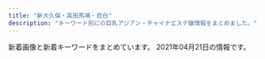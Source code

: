 ```yaml
---
title: "新大久保・高田馬場・目白"
description: "キーワード別にの巨乳アジアン・チャイナエステ嬢情報をまとめました。"
---
```


新着画像と新着キーワードをまとめています。
2021年04月21日の情報です。

<DmmAffiliateIns />
<KeywordTable
  shops={
    [
    {
        "station": "\u65b0\u5927\u4e45\u4fdd\u99c5",
        "img_links": [
            "http://www.e-candy.work/img/rina1.jpg",
            "http://www.e-candy.work/img/aya1.jpg",
            "http://www.e-candy.work/images/6.jpg",
            "http://www.e-candy.work/images/int2.png",
            "http://www.e-candy.work/images/sys2.jpg",
            "http://www.e-candy.work/images/head.jpg",
            "http://www.e-candy.work/images/newface.png",
            "http://www.e-candy.work/images/7.jpg",
            "http://www.e-candy.work/images/sys1.jpg",
            "http://www.e-candy.work/img/yui1.jpg",
            "http://www.e-candy.work/images/5.jpg",
            "http://www.e-candy.work/images/news.jpg",
            "http://www.e-candy.work/images/tel.jpg",
            "http://www.e-candy.work/images/interior_t.png",
            "http://www.e-candy.work/images/8.jpg",
            "http://www.e-candy.work/img/miki1.jpg",
            "http://www.e-candy.work/images/s1.png",
            "http://www.e-candy.work/img/nana1.jpg",
            "http://www.e-candy.work/images/sys3.png",
            "http://www.e-candy.work/img/haruka1.jpg",
            "http://www.e-candy.work/images/mobile.jpg",
            "http://www.e-candy.work/images/info.png",
            "http://www.e-candy.work/images/3.jpg",
            "http://www.e-candy.work/images/int1.png",
            "http://www.e-candy.work/images/1.jpg",
            "http://www.e-candy.work/img/ai1.jpg",
            "http://www.e-candy.work/images/4.jpg",
            "http://www.e-candy.work/images/staff_t.png"
        ],
        "name": "Lui\uff5e\u30eb\u30a4\uff5e",
        "keywords": {},
        "url": "http://www.e-candy.work/"
    },
    {
        "img_links": [
            "http://aes-salon.com/scdl/staff/10511.jpg",
            "http://aes-salon.com/scdl/staff/10671mb.jpg",
            "http://aes-salon.com/scdl/staff/10691mb.jpg",
            "http://aes-salon.com/scdl/staff/10461mb.jpg",
            "http://aes-salon.com/scdl/staff/10561.jpg",
            "http://aes-salon.com/scdl/staff/10511mb.jpg",
            "http://aes-salon.com/img/ttl_att.png",
            "http://aes-salon.com/scdl/staff/10092.jpg",
            "http://aes-salon.com/scdl/staff/10121.jpg",
            "http://aes-salon.com/scdl/staff/10681mb.jpg",
            "http://aes-salon.com/img/access/road4.jpg",
            "http://aes-salon.com/scdl/staff/10351.jpg",
            "http://aes-salon.com/i/files/homeimg.jpg",
            "http://aes-salon.com/scdl/staff/10081mb.jpg",
            "http://aes-salon.com/img/ttl_nouka.jpg",
            "http://aes-salon.com/scdl/staff/10351mb.jpg",
            "http://aes-salon.com/scdl/staff/10621.jpg",
            "http://aes-salon.com/scdl/staff/10671.jpg",
            "http://aes-salon.com/scdl/staff/10411mb.jpg",
            "http://aes-salon.com/scdl/staff/10472.jpg",
            "http://aes-salon.com/img/access/roaddm.png",
            "http://aes-salon.com/pic/top1.jpg",
            "http://aes-salon.com/scdl/staff/10291.jpg",
            "http://aes-salon.com/scdl/staff/10501mb.jpg",
            "http://aes-salon.com/scdl/staff/10471mb.jpg",
            "http://aes-salon.com/img/ttl_bekan.jpg",
            "http://aes-salon.com/scdl/staff/10591.jpg",
            "http://aes-salon.com/scdl/staff/10501.jpg",
            "http://aes-salon.com/scdl/staff/10091mb.jpg",
            "http://aes-salon.com/pic/head.jpg",
            "http://aes-salon.com/scdl/staff/10471.jpg",
            "http://aes-salon.com/scdl/staff/10561mb.jpg",
            "http://aes-salon.com/scdl/staff/10661.jpg",
            "http://aes-salon.com/scdl/staff/10091.jpg",
            "http://aes-salon.com/scdl/staff/10411.jpg",
            "http://aes-salon.com/scdl/staff/10621mb.jpg",
            "http://aes-salon.com/scdl/staff/10602.jpg",
            "http://aes-salon.com/scdl/staff/10692.jpg",
            "http://aes-salon.com/scdl/staff/10691.jpg",
            "http://aes-salon.com/scdl/staff/10592.jpg",
            "http://aes-salon.com/scdl/staff/10641.jpg",
            "http://aes-salon.com/scdl/staff/10601.jpg",
            "http://aes-salon.com/scdl/staff/10661mb.jpg",
            "http://aes-salon.com/scdl/staff/10562.jpg",
            "http://aes-salon.com/scdl/staff/10341mb.jpg",
            "http://aes-salon.com/scdl/staff/10693.jpg",
            "http://aes-salon.com/scdl/staff/10681.jpg",
            "http://aes-salon.com/img/access/road1.jpg",
            "http://aes-salon.com/scdl/staff/10631.jpg",
            "http://aes-salon.com/scdl/staff/10641mb.jpg",
            "http://aes-salon.com/scdl/staff/10601mb.jpg",
            "http://aes-salon.com/scdl/staff/10571.jpg",
            "http://aes-salon.com/scdl/staff/10651.jpg",
            "http://aes-salon.com/img/ttl_sister.png",
            "http://aes-salon.com/scdl/staff/10502.jpg",
            "http://aes-salon.com/scdl/staff/10081.jpg",
            "http://aes-salon.com/img/access/road3.jpg",
            "http://aes-salon.com/img/ttl_mobile.jpg",
            "http://aes-salon.com/scdl/staff/10441mb.jpg",
            "http://aes-salon.com/scdl/staff/10082.jpg",
            "http://aes-salon.com/scdl/staff/10461.jpg",
            "http://aes-salon.com/pic/top2.jpg",
            "http://aes-salon.com/scdl/staff/10341.jpg",
            "http://aes-salon.com/scdl/staff/10571mb.jpg",
            "http://aes-salon.com/scdl/staff/10441.jpg",
            "http://aes-salon.com/scdl/staff/10563.jpg",
            "http://aes-salon.com/scdl/staff/10631mb.jpg",
            "http://aes-salon.com/scdl/staff/10591mb.jpg",
            "http://aes-salon.com/scdl/staff/10292.jpg",
            "http://aes-salon.com/img/ttl_staff.png",
            "http://aes-salon.com/scdl/staff/10412.jpg",
            "http://aes-salon.com/scdl/staff/10651mb.jpg",
            "http://aes-salon.com/scdl/staff/10083.jpg",
            "http://aes-salon.com/img/access/road2.jpg",
            "http://aes-salon.com/scdl/staff/10291mb.jpg",
            "http://aes-salon.com/scdl/staff/10122.jpg",
            "http://aes-salon.com/scdl/staff/10462.jpg",
            "http://aes-salon.com/img/system/campaign.jpg",
            "http://aes-salon.com/img/ttl_attbnr.jpg",
            "http://aes-salon.com/scdl/staff/10694.jpg",
            "http://aes-salon.com/scdl/staff/10121mb.jpg",
            "http://aes-salon.com/scdl/staff/10342.jpg"
        ],
        "name": "Lovely Heart",
        "station": "JR\u5927\u4e45\u4fdd\u99c5\u5317\u53e3",
        "url": "http://aes-salon.com/",
        "keywords": {
            "C": 35
        }
    },
    {
        "img_links": [
            "http://aes-treat.com/scdl/staff/10971.jpg",
            "http://aes-treat.com/pic/head.jpg",
            "http://aes-treat.com/img/ttl_att.png",
            "http://aes-treat.com/scdl/staff/10861mb.jpg",
            "http://aes-treat.com/img/system/campaign.jpg",
            "http://aes-treat.com/img/ttl_nouka.jpg",
            "http://aes-treat.com/scdl/staff/10651mb.jpg",
            "http://aes-treat.com/scdl/staff/10861.jpg",
            "http://aes-treat.com/pic/top1.jpg",
            "http://aes-treat.com/scdl/staff/10681mb.jpg",
            "http://aes-treat.com/scdl/staff/11151.jpg",
            "http://aes-treat.com/scdl/staff/11081.jpg",
            "http://aes-treat.com/scdl/staff/10891mb.jpg",
            "http://aes-treat.com/scdl/staff/10771.jpg",
            "http://aes-treat.com/scdl/staff/11181.jpg",
            "http://aes-treat.com/img/ttl_mobile.jpg",
            "http://aes-treat.com/img/ttl_sister.png",
            "http://aes-treat.com/scdl/staff/11111.jpg",
            "http://aes-treat.com/scdl/staff/10811.jpg",
            "http://aes-treat.com/scdl/staff/11041.jpg",
            "http://aes-treat.com/scdl/staff/11171mb.jpg",
            "http://aes-treat.com/scdl/staff/11051mb.jpg",
            "http://aes-treat.com/scdl/staff/11101mb.jpg",
            "http://aes-treat.com/scdl/staff/10841.jpg",
            "http://aes-treat.com/scdl/staff/11091mb.jpg",
            "http://aes-treat.com/scdl/staff/11162.jpg",
            "http://aes-treat.com/scdl/staff/10771mb.jpg",
            "http://aes-treat.com/scdl/staff/10971mb.jpg",
            "http://aes-treat.com/scdl/staff/10651.jpg",
            "http://aes-treat.com/scdl/staff/11081mb.jpg",
            "http://aes-treat.com/scdl/staff/10901mb.jpg",
            "http://aes-treat.com/scdl/staff/10681.jpg",
            "http://aes-treat.com/img/ttl_staff.png",
            "http://aes-treat.com/scdl/staff/10981mb.jpg",
            "http://aes-treat.com/scdl/staff/11151mb.jpg",
            "http://aes-treat.com/scdl/staff/10972.jpg",
            "http://aes-treat.com/scdl/staff/10721.jpg",
            "http://aes-treat.com/scdl/staff/10811mb.jpg",
            "http://aes-treat.com/scdl/staff/11091.jpg",
            "http://aes-treat.com/scdl/staff/11051.jpg",
            "http://aes-treat.com/scdl/staff/10841mb.jpg",
            "http://aes-treat.com/scdl/staff/11161.jpg",
            "http://aes-treat.com/scdl/staff/10901.jpg",
            "http://aes-treat.com/scdl/staff/11041mb.jpg",
            "http://aes-treat.com/scdl/staff/10842.jpg",
            "http://aes-treat.com/scdl/staff/11131mb.jpg",
            "http://aes-treat.com/scdl/staff/10171.jpg",
            "http://aes-treat.com/scdl/staff/11171.jpg",
            "http://aes-treat.com/scdl/staff/11131.jpg",
            "http://aes-treat.com/scdl/staff/11181mb.jpg",
            "http://aes-treat.com/scdl/staff/11101.jpg",
            "http://aes-treat.com/scdl/staff/10721mb.jpg",
            "http://aes-treat.com/scdl/staff/10981.jpg",
            "http://aes-treat.com/img/ttl_attbnr.jpg",
            "http://aes-treat.com/i/files/homeimg.jpg",
            "http://aes-treat.com/scdl/staff/11111mb.jpg",
            "http://aes-treat.com/pic/top2.jpg",
            "http://aes-treat.com/scdl/staff/10902.jpg",
            "http://aes-treat.com/scdl/staff/11121mb.jpg",
            "http://aes-treat.com/scdl/staff/10941.jpg",
            "http://aes-treat.com/scdl/staff/11161mb.jpg",
            "http://aes-treat.com/scdl/staff/10171mb.jpg",
            "http://aes-treat.com/scdl/staff/11121.jpg",
            "http://aes-treat.com/scdl/staff/10941mb.jpg",
            "http://aes-treat.com/scdl/staff/10891.jpg"
        ],
        "url": "http://aes-treat.com/",
        "name": "Lovely Heart \u5927\u4e45\u4fdd\u5225\u9928",
        "station": "JR\u5927\u4e45\u4fdd\u99c5\u5317\u53e3",
        "keywords": {
            "C": 36
        }
    },
    {
        "url": "http://www.y-rlx.site/",
        "station": "JR\u9ad8\u7530\u99ac\u5834\u99c5\u65e9\u7a32\u7530\u53e3",
        "img_links": [
            "http://www.y-rlx.site/images/index_07.jpg",
            "http://www.y-rlx.site/images/index_06.jpg",
            "http://www.y-rlx.site/girl/03.jpg",
            "http://www.y-rlx.site/images/index_08.jpg",
            "http://www.y-rlx.site/images/index_15.jpg",
            "http://www.y-rlx.site/images/upload/thumb/e0a26e58e17a1416.jpg",
            "http://www.y-rlx.site/images/index_02.jpg",
            "http://www.y-rlx.site/images/index_01.jpg",
            "http://www.y-rlx.site/images/index_09.jpg",
            "http://y-rlx.site/images/index_04.jpg",
            "http://www.y-rlx.site/images/index_04.jpg",
            "http://www.y-rlx.site/girl/05.jpg",
            "http://www.y-rlx.site/images/upload/thumb/0d7b4714c8aced28.jpg",
            "http://y-rlx.site/images/index_07.jpg",
            "http://www.y-rlx.site/images/index_05.jpg",
            "http://www.y-rlx.site/images/upload/thumb/0776a8acf9219785.jpg",
            "http://www.y-rlx.site/images/upload/thumb/117cc02414cb58fe.jpg",
            "http://www.y-rlx.site/girl/01.jpg",
            "http://www.y-rlx.site/images/index_19.jpg",
            "http://www.y-rlx.site/images/index_11.jpg",
            "http://www.y-rlx.site/images/index_18.jpg",
            "http://www.y-rlx.site/images/upload/thumb/2c7fdde9ad97892b.jpg",
            "http://www.y-rlx.site/images/upload/thumb/fb5de0bd0da41335.jpg",
            "http://www.y-rlx.site/images/index_03.jpg",
            "http://www.y-rlx.site/images/staff_09.jpg",
            "http://www.y-rlx.site/girl/02.jpg",
            "http://www.y-rlx.site/images/upload/thumb/7ef0dbd713e60157.jpg",
            "http://www.y-rlx.site/images/index_10.jpg",
            "http://www.y-rlx.site/girl/04.jpg",
            "http://www.y-rlx.site/images/upload/thumb/0a4230132522743d.jpg",
            "http://www.y-rlx.site/images/index_20.jpg",
            "http://www.y-rlx.site/images/card.jpg",
            "http://www.y-rlx.site/images/upload/thumb/a3dc59474308193e.jpg",
            "http://www.y-rlx.site/images/info.jpg",
            "http://www.y-rlx.site/images/info_09.jpg",
            "http://www.y-rlx.site/images/rec.jpg",
            "http://www.y-rlx.site/images/rec_09.jpg",
            "http://www.y-rlx.site/images/upload/thumb/7ec52ffef2544273.jpg",
            "http://www.y-rlx.site/images/index_13.jpg"
        ],
        "name": "\u60a0\u30a8\u30b9\u30c6",
        "keywords": {
            "C": 6,
            "88": 3,
            "87": 4,
            "D": 1
        }
    },
    {
        "url": "http://www.kity.work/",
        "keywords": {},
        "name": "\u98a8\u96c5\u5802 \uff5e\u3075\u3046\u304c\u3069\u3046\uff5e",
        "img_links": [
            "http://www.kity.work/images/s2.jpg",
            "http://www.kity.work/staff/nana.jpg",
            "http://www.kity.work/img/yuka1.jpg",
            "http://www.kity.work/images/s1.png",
            "http://www.kity.work/img/aoi2.jpg",
            "http://www.kity.work/img/erina1.jpg",
            "http://www.kity.work/img/yuka2.jpg",
            "http://www.kity.work/images/up.jpg",
            "http://www.kity.work/images/interior_t.jpg",
            "http://www.kity.work/images/1.jpg",
            "http://www.kity.work/images/head.jpg",
            "http://www.kity.work/img/erina2.jpg",
            "http://www.kity.work/staff/erina.jpg",
            "http://www.kity.work/images/tg.jpg",
            "http://www.kity.work/images/s1.jpg",
            "http://www.kity.work/images/ac2.jpg",
            "http://www.kity.work/images/news.jpg",
            "http://www.kity.work/images/7.jpg",
            "http://www.kity.work/staff/sara.jpg",
            "http://www.kity.work/images/staff_t.jpg",
            "http://www.kity.work/img/nana1.jpg",
            "http://www.kity.work/staff/yuka.jpg",
            "http://www.kity.work/images/3.jpg",
            "http://www.kity.work/images/tel.jpg",
            "http://www.kity.work/img/sara1.jpg",
            "http://www.kity.work/images/int1.jpg",
            "http://www.kity.work/images/sys.jpg",
            "http://www.kity.work/img/sara2.jpg",
            "http://www.kity.work/images/5.jpg",
            "http://www.kity.work/img/aoi1.jpg",
            "http://www.kity.work/images/int2.jpg",
            "http://www.kity.work/images/6.jpg",
            "http://www.kity.work/staff/aoi.jpg"
        ],
        "station": "JR\u9ad8\u7530\u99ac\u5834\u99c5\u65e9\u7a32\u7530\u53e3"
    },
    {
        "url": "https://est-hana.com/",
        "keywords": {
            "C": 39,
            "G": 1,
            "E": 3,
            "\u30c0\u30a4\u30ca\u30de\u30a4\u30c8": 1
        },
        "img_links": [
            "https://est-hana.com/img/girl/thumb/smain110138adcf1cf026681bfa9a408199a21890.jpg",
            "https://est-hana.com/img/girl/pickup/pickup20190118192257.jpg",
            "https://est-hana.com/img/girl/list/s180_list.jpg",
            "https://est-hana.com/img/girl/list/s77_list.jpg",
            "https://est-hana.com/img/girl/list/s86_list.jpg",
            "https://est-hana.com/img/material/gm2_rollout.png",
            "https://est-hana.com/img/girl/pickup/topgirl20140510202547.png",
            "https://est-hana.com/img/material/infopanel.png",
            "https://est-hana.com/img/girl/list/s88_face.jpg",
            "https://est-hana.com/img/material/gm6_rollout.png",
            "https://est-hana.com/img/material/top_t6.png",
            "https://est-hana.com/img/girl/main/s86_1.jpg",
            "https://est-hana.com/img/girl/main/smain1931e3a7504f14e2050f14cb6782d72bb46c.jpg",
            "https://est-hana.com/img/material/sys_course2_rev2.png",
            "https://est-hana.com/img/girl/thumb/smain1891e9ae2d8752cd8b9474ebd62df9909f9b.jpg",
            "https://est-hana.com/img/material/m4.png",
            "https://est-hana.com/img/girl/pickup/pickup20181218104555.jpg",
            "https://est-hana.com/img/material/hosi4.png",
            "https://est-hana.com/img/material/systme_t1.png",
            "https://est-hana.com/img/girl/thumb/s180_1.jpg",
            "https://est-hana.com/img/girl/pickup/topgirl20141227182718.png",
            "https://est-hana.com/img/girl/list/slist191ec56c0d5cc68365ea11e2e52a40272d8.jpg",
            "https://est-hana.com/img/girl/main/s163_1.jpg",
            "https://est-hana.com/img/material/top_t2_img_rev2.jpg",
            "https://est-hana.com/img/girl/main/smain83165230fc40840a020ba3ed47600db4b4a.jpg",
            "https://est-hana.com/img/girl/main/smain110138adcf1cf026681bfa9a408199a21890.jpg",
            "https://est-hana.com/img/material/accsess_station.png",
            "https://est-hana.com/img/material/accsess_picter2.jpg",
            "https://est-hana.com/img/material/top_t4.png",
            "https://est-hana.com/img/girl/main/s88_1.jpg",
            "https://est-hana.com/img/material/staffdetail_t1.png",
            "https://est-hana.com/img/girl/list/sface110404ef9fc79e2a0a04d64b621c22a0c77.jpg",
            "https://est-hana.com/img/material/w3.png",
            "https://est-hana.com/img/material/age.png",
            "https://est-hana.com/img/girl/list/s180_face.jpg",
            "https://est-hana.com/img/girl/thumb/smain1913da4fa2da2e801312734721e1a44d8e19.jpg",
            "https://est-hana.com/img/girl/pickup/pickup20190227121102.jpg",
            "https://est-hana.com/img/girl/pickup/pickup20190118192153.jpg",
            "https://est-hana.com/img/material/sframe2014.png",
            "https://est-hana.com/img/girl/thumb/s88_1.jpg",
            "https://est-hana.com/img/girl/main/smain1911ec56c0d5cc68365ea11e2e52a40272d8.jpg",
            "https://est-hana.com/img/girl/list/sface191ec56c0d5cc68365ea11e2e52a40272d8.jpg",
            "https://est-hana.com/img/girl/thumb/smain1901e7f2a11706f93c08ab1eb76c57c0a501.jpg",
            "https://est-hana.com/img/material/top_twitter.png",
            "https://est-hana.com/img/girl/thumb/smain1991a8b144d9cbd006fc9dffdf23ad77de07.jpg",
            "https://est-hana.com/img/material/massap5.jpg",
            "https://est-hana.com/img/material/massap4.jpg",
            "https://est-hana.com/img/material/click_tel_btn.png",
            "https://est-hana.com/img/material/line1.png",
            "https://est-hana.com/img/material/photorenew3.jpg",
            "https://est-hana.com/img/girl/pickup/topgirl20180526173824.png",
            "https://est-hana.com/img/girl/thumb/smain1931e3a7504f14e2050f14cb6782d72bb46c.jpg",
            "https://est-hana.com/img/girl/list/sface199a8b144d9cbd006fc9dffdf23ad77de07.jpg",
            "https://est-hana.com/img/girl/thumb/smain1902e7f2a11706f93c08ab1eb76c57c0a501.jpg",
            "https://est-hana.com/img/material/staff_t1rev1.png",
            "https://est-hana.com/img/girl/main/s75_1.jpg",
            "https://est-hana.com/img/girl/list/slist19053cc33bb85f739f63e84c2ae2c41c2eb.jpg",
            "https://est-hana.com/img/girl/thumb/smain83165230fc40840a020ba3ed47600db4b4a.jpg",
            "https://est-hana.com/img/girl/thumb/smain184149673a0eecbfdaab27d1a016ce6f4281.jpg",
            "https://est-hana.com/img/girl/main/smain197153ce52e0264e81a8a42e5d3c84dd833e.jpg",
            "https://est-hana.com/img/girl/thumb/smain197153ce52e0264e81a8a42e5d3c84dd833e.jpg",
            "https://est-hana.com/img/girl/list/slist19753ce52e0264e81a8a42e5d3c84dd833e.jpg",
            "https://est-hana.com/img/girl/list/sface189e9ae2d8752cd8b9474ebd62df9909f9b.jpg",
            "https://est-hana.com/img/girl/pickup/topgirl20140502225842.png",
            "https://est-hana.com/img/girl/list/sface19753ce52e0264e81a8a42e5d3c84dd833e.jpg",
            "https://est-hana.com/img/girl/thumb/smain1911ec56c0d5cc68365ea11e2e52a40272d8.jpg",
            "https://est-hana.com/img/girl/list/s163_list.jpg",
            "https://est-hana.com/img/girl/list/slist193a69a1a063a3159e298d18b691542266d.jpg",
            "https://est-hana.com/img/girl/thumb/smain18725b09cd881b1f036f9f4970616c10b474.jpg",
            "https://est-hana.com/img/girl/pickup/topgirl20180308214256.png",
            "https://est-hana.com/img/girl/main/smain184149673a0eecbfdaab27d1a016ce6f4281.jpg",
            "https://est-hana.com/img/material/gm5_rollout.png",
            "https://est-hana.com/img/material/hosi5.png",
            "https://est-hana.com/img/girl/thumb/smain1912da4fa2da2e801312734721e1a44d8e19.jpg",
            "https://est-hana.com/img/material/massa_t1.png",
            "https://est-hana.com/img/material/systme_t2.png",
            "https://est-hana.com/img/girl/list/sface8365230fc40840a020ba3ed47600db4b4a.jpg",
            "https://est-hana.com/img/girl/pickup/pickup20180830201105.jpg",
            "https://est-hana.com/img/girl/main/smain1891e9ae2d8752cd8b9474ebd62df9909f9b.jpg",
            "https://est-hana.com/img/girl/pickup/topgirl20190528141109.png",
            "https://est-hana.com/img/girl/thumb/smain1102404ef9fc79e2a0a04d64b621c22a0c77.jpg",
            "https://est-hana.com/img/girl/pickup/pickup20191214162524.jpg",
            "https://est-hana.com/img/girl/list/s139_face.jpg",
            "https://est-hana.com/img/material/massap7.jpg",
            "https://est-hana.com/img/girl/list/s139_list.jpg",
            "https://est-hana.com/img/girl/list/slist110d5ce8a5906e2cdaf90af47c9395e0dff.jpg",
            "https://est-hana.com/img/girl/main/smain1991a8b144d9cbd006fc9dffdf23ad77de07.jpg",
            "https://est-hana.com/img/girl/pickup/pickup20190528135649.jpg",
            "https://est-hana.com/img/material/top_t5.png",
            "https://est-hana.com/img/material/massap6.jpg",
            "https://est-hana.com/img/girl/list/slist18449673a0eecbfdaab27d1a016ce6f4281.jpg",
            "https://est-hana.com/img/girl/main/smain1901e7f2a11706f93c08ab1eb76c57c0a501.jpg",
            "https://est-hana.com/img/material/detailwaku.png",
            "https://est-hana.com/img/material/topflashimg1.jpg",
            "https://est-hana.com/img/material/gm4_rollout.png",
            "https://est-hana.com/img/girl/list/sface187386757ea62d773ca58e2457fc23b8e13.jpg",
            "https://est-hana.com/img/material/massap1.jpg",
            "https://est-hana.com/img/girl/list/sface193e3a7504f14e2050f14cb6782d72bb46c.jpg",
            "https://est-hana.com/img/whatnew/20200304.jpg",
            "https://est-hana.com/img/material/photorenew1.jpg",
            "https://est-hana.com/img/girl/thumb/smain83265230fc40840a020ba3ed47600db4b4a.jpg",
            "https://est-hana.com/img/material/returnbtn.png",
            "https://est-hana.com/img/girl/thumb/s173_1.jpg",
            "https://est-hana.com/img/girl/list/s173_face.jpg",
            "https://est-hana.com/img/girl/pickup/pickup20190121202926.jpg",
            "https://est-hana.com/img/material/month.png",
            "https://est-hana.com/img/girl/list/s75_list.jpg",
            "https://est-hana.com/img/girl/list/s77_face.jpg",
            "https://est-hana.com/img/girl/thumb/smain19725e2ed7efe2de621955e09d12295a13ee.jpg",
            "https://est-hana.com/img/girl/thumb/smain193281777917c863b2cd265723b9cb5a3c32.jpg",
            "https://est-hana.com/img/girl/list/s86_face.jpg",
            "https://est-hana.com/img/girl/main/smain1871110bf62c88dcefca310cdc127f9b11f2.jpg",
            "https://est-hana.com/img/whatnew/20200401_mask.jpg",
            "https://est-hana.com/img/girl/list/s75_face.jpg",
            "https://est-hana.com/img/girl/thumb/s163_1.jpg",
            "https://est-hana.com/img/whatnew/20200401min60.jpg",
            "https://est-hana.com/img/girl/list/s88_list.jpg",
            "https://est-hana.com/img/camp/camp20210401.png",
            "https://est-hana.com/img/girl/thumb/smain184249673a0eecbfdaab27d1a016ce6f4281.jpg",
            "https://est-hana.com/img/material/massap3.jpg",
            "https://est-hana.com/img/girl/thumb/s86_1.jpg",
            "https://est-hana.com/img/girl/list/s163_face.jpg",
            "https://est-hana.com/img/material/top_t3.png",
            "https://est-hana.com/img/girl/pickup/pickup20141227182613.jpeg",
            "https://est-hana.com/img/material/top_t2.png",
            "https://est-hana.com/img/material/d21.png",
            "https://est-hana.com/img/girl/thumb/smain1871110bf62c88dcefca310cdc127f9b11f2.jpg",
            "https://est-hana.com/img/girl/main/s173_1.jpg",
            "https://est-hana.com/img/material/sys_option.png",
            "https://est-hana.com/img/material/staff_t1.png",
            "https://est-hana.com/img/material/gm1_rollout.png",
            "https://est-hana.com/img/girl/pickup/pickup20180526173711.jpg",
            "https://est-hana.com/img/material/day.png",
            "https://est-hana.com/img/girl/list/slist189e9ae2d8752cd8b9474ebd62df9909f9b.jpg",
            "https://est-hana.com/img/girl/list/slist2012ba9beda1a19f1ba57dcc87485d57321.jpg",
            "https://est-hana.com/img/girl/list/slist187110f9d5212fd19d8b8410ec6bff294e6.jpg",
            "https://est-hana.com/img/material/sys_etc.png",
            "https://est-hana.com/img/material/photorenew5.jpg",
            "https://est-hana.com/img/girl/list/sface201dc74ab8dea78d771771d5fda7bccc989.jpg",
            "https://est-hana.com/img/material/sys_course3_rev1.png",
            "https://est-hana.com/img/girl/pickup/pickup20191208191053.jpg",
            "https://est-hana.com/img/material/photorenew2rev1.jpg",
            "https://est-hana.com/img/girl/list/slist199a8b144d9cbd006fc9dffdf23ad77de07.jpg",
            "https://est-hana.com/img/material/sys_course1_rev2.png",
            "https://est-hana.com/img/girl/main/s180_1.jpg",
            "https://est-hana.com/img/girl/thumb/s173_2.jpg",
            "https://est-hana.com/img/girl/thumb/s75_1.jpg",
            "https://est-hana.com/img/girl/pickup/topgirl20180908131653.png",
            "https://est-hana.com/img/girl/list/s173_list.jpg",
            "https://est-hana.com/img/girl/pickup/topgirl20161016054301.png",
            "https://est-hana.com/img/material/photorenew4.jpg",
            "https://est-hana.com/img/girl/list/slist8365230fc40840a020ba3ed47600db4b4a.jpg",
            "https://est-hana.com/img/girl/list/sface190e7f2a11706f93c08ab1eb76c57c0a501.jpg",
            "https://est-hana.com/img/material/gm3_rollout.png",
            "https://est-hana.com/img/girl/list/sface18449673a0eecbfdaab27d1a016ce6f4281.jpg",
            "https://est-hana.com/img/material/massap2.jpg"
        ],
        "station": "JR\u5927\u4e45\u4fdd\u99c5\u5317\u53e3",
        "name": "\u82b1"
    },
    {
        "img_links": [],
        "name": "\u30df\u30eb\u30af",
        "url": "http://milk.tyo.cm/",
        "station": "JR\u5927\u4e45\u4fdd\u99c5\u5357\u53e3",
        "keywords": {}
    },
    {
        "name": "Angel",
        "img_links": [
            "http://angel.este.work/2/uploadimg/1600260826.jpg",
            "http://angel.este.work/2/uploadimg/1618970289.jpg",
            "http://angel.este.work/2/uploadimg/1616465524.jpg",
            "http://angel.este.work/top-img01b.png",
            "http://angel.este.work/4.jpg",
            "http://angel.este.work/2/uploadimg/1618970637.jpg",
            "http://angel.este.work/2/uploadimg/1616465485.jpg",
            "http://angel.este.work/tel_header.png",
            "http://angel.este.work/call.png",
            "http://angel.este.work/2/uploadimg/1618970551.jpg",
            "http://angel.este.work/2/uploadimg/1617624009.jpg",
            "http://angel.este.work/2/uploadimg/1618789279.jpg",
            "http://angel.este.work/top-img01.png",
            "http://angel.este.work/1.jpg",
            "http://angel.este.work/2.jpg",
            "http://angel.este.work/2/uploadimg/1618970237.jpg",
            "http://angel.este.work/2/uploadimg/1599833697.jpg",
            "http://angel.este.work/2/uploadimg/1617498099.jpg",
            "http://angel.este.work/top-img01a.png",
            "http://angel.este.work/top-img04.png",
            "http://angel.este.work/tel_footer.png",
            "http://angel.este.work/3.jpg"
        ],
        "station": "JR\u9ad8\u7530\u99ac\u5834\u99c5",
        "keywords": {
            "E": 5,
            "84": 5,
            "87": 17,
            "C": 20,
            "83": 15,
            "D": 29,
            "86": 17
        },
        "url": "http://angel.este.work/"
    },
    {
        "keywords": {},
        "url": "http://gogonoheya.ies.fun/",
        "img_links": [],
        "name": "Rabenda\u30fb\u30e9\u30d9\u30f3\u30c0\u30fc",
        "station": "JR\u5927\u4e45\u4fdd\u99c5\u5317\u53e3"
    },
    {
        "url": "https://tsukinohana88.wixsite.com/index",
        "img_links": [
            "https://static.wixstatic.com/media/71aabe_595c6eb6f67c4a098580c4aa868223d6~mv2.jpg",
            "https://static.wixstatic.com/media/80a184_badd496c271c4b31b8258ef657e73a1c~mv2.jpg",
            "https://static.wixstatic.com/media/80a184_60e3e10d71c6473ca82f313fefc49773~mv2.png",
            "https://static.wixstatic.com/media/71aabe_7fde48e91203411687f75bf66049b810~mv2.jpg",
            "https://static.wixstatic.com/media/80a184_b70a2c117ac542f79ec2a2014b642be4~mv2.png",
            "https://static.wixstatic.com/media/80a184_82935849944c46ee915c04bfe2e9b3cb~mv2.jpeg",
            "https://static.wixstatic.com/media/80a184_e559d78a6dc94757946448f2405d903b~mv2.jpg",
            "https://static.wixstatic.com/media/80a184_18f60081ea1047b0a35a349e1c4155f8~mv2.jpg",
            "https://static.wixstatic.com/media/80a184_591f50f34faa42e6b9492a8d9157c96f~mv2.png",
            "https://static.wixstatic.com/media/80a184_6f8a99a76cfa4e8cb6871f8cdc4667f5~mv2.png",
            "https://static.wixstatic.com/media/80a184_9dc0d14b20d54a71a6cb9f57217e8a32~mv2.png",
            "https://static.wixstatic.com/media/80a184_126746405a7f40f191a12f71b777ea41~mv2.png",
            "https://static.wixstatic.com/media/80a184_d4b6882709484eb495b72b4fd6a52481~mv2.png",
            "https://static.wixstatic.com/media/80a184_5208b825bc574a8e8c38cfed61640f7b~mv2.png"
        ],
        "keywords": {},
        "station": "JR\u65b0\u5927\u4e45\u4fdd\u99c5",
        "name": "\u6708\u306e\u82b1"
    },
    {
        "url": "https://www.cocoro556.in/",
        "img_links": [
            "https://www.cocoro556.in/img/material/p5_t1.png",
            "https://www.cocoro556.in/img/girl/list/slist16435ee9e4407f412c3d2708030a189f1c0.jpg",
            "https://www.cocoro556.in/img/girl/thumb/smain1542a1f8e548a2959236fdd0e7abcde80ac7.jpg",
            "https://www.cocoro556.in/img/material/photost5.png",
            "https://www.cocoro556.in/img/camp/camp20210403premium.jpg",
            "https://www.cocoro556.in/img/material/top_t4.png",
            "https://www.cocoro556.in/img/material/leftinfo.png",
            "https://www.cocoro556.in/img/material/photost3rev1.png",
            "https://www.cocoro556.in/img/girl/main/smain1541a1f8e548a2959236fdd0e7abcde80ac7.jpg",
            "https://www.cocoro556.in/img/material/gm2_rollover.png",
            "https://www.cocoro556.in/img/girl/thumb/smain1462f806d031a1244ccfaa8b4d307f6ef6d7.jpg",
            "https://www.cocoro556.in/img/material/p6_t3_subt1.png",
            "https://www.cocoro556.in/img/material/top_t3_imgrev1.jpg",
            "https://www.cocoro556.in/img/material/photost4rev1.png",
            "https://www.cocoro556.in/img/material/p2_t2_sub_m1_1.png",
            "https://www.cocoro556.in/img/material/gm6_rollout.png",
            "https://www.cocoro556.in/img/material/p2_t2_subt4_m1.png",
            "https://www.cocoro556.in/img/girl/thumb/smain1493773ceed1a7cd35919e9c6866285fb943.jpg",
            "https://www.cocoro556.in/img/material/pageheaderimg1.jpg",
            "https://www.cocoro556.in/img/material/p3_1_t1.png",
            "https://www.cocoro556.in/img/material/p6_t3.png",
            "https://www.cocoro556.in/img/material/p2_t2_subt5_m2.png",
            "https://www.cocoro556.in/img/girl/thumb/smain1442346e3df3ff1cef1386c89c6ba9e9f72e.jpg",
            "https://www.cocoro556.in/img/material/pageheaderimg2.jpg",
            "https://www.cocoro556.in/img/girl/thumb/smain1441346e3df3ff1cef1386c89c6ba9e9f72e.jpg",
            "https://www.cocoro556.in/img/material/photost7.png",
            "https://www.cocoro556.in/img/material/accminimgrev1.jpg",
            "https://www.cocoro556.in/img/material/p2_t2_sub_m1_2.png",
            "https://www.cocoro556.in/img/material/pd_number.png",
            "https://www.cocoro556.in/img/girl/main/smain1441346e3df3ff1cef1386c89c6ba9e9f72e.jpg",
            "https://www.cocoro556.in/img/girl/list/slist144346e3df3ff1cef1386c89c6ba9e9f72e.jpg",
            "https://www.cocoro556.in/img/material/p6_t2_subt1.png",
            "https://www.cocoro556.in/img/material/pd_st3.png",
            "https://www.cocoro556.in/img/material/pageheaderimg4.jpg",
            "https://www.cocoro556.in/img/material/age_rollout.png",
            "https://www.cocoro556.in/img/material/gm4_rollout.png",
            "https://www.cocoro556.in/img/girl/list/slist142b75436b0012f83588e08b8d8eb48c8c2.jpg",
            "https://www.cocoro556.in/img/girl/main/smain1491773ceed1a7cd35919e9c6866285fb943.jpg",
            "https://www.cocoro556.in/img/girl/thumb/smain1423ae12bc52cc115b3190fbe6a84a8ffa74.jpg",
            "https://www.cocoro556.in/img/material/pd_st2.png",
            "https://www.cocoro556.in/img/girl/list/slist1667090642c09cac745b0ded19f41e41b2c.jpg",
            "https://www.cocoro556.in/img/girl/thumb/smain14922dea5bdda380e76839c012ab24bd9f82.jpg",
            "https://www.cocoro556.in/img/girl/thumb/smain14634879628e490d1ecf1cd7a9d727569f95.jpg",
            "https://www.cocoro556.in/img/material/top_t3.png",
            "https://www.cocoro556.in/img/material/p6_t2.png",
            "https://www.cocoro556.in/img/material/p2_t2_subt5_m1.png",
            "https://www.cocoro556.in/img/girl/thumb/smain126242f85375ac3eb532582567360874d2d6.jpg",
            "https://www.cocoro556.in/img/material/photost6.png",
            "https://www.cocoro556.in/img/material/p2_t2_subt3.png",
            "https://www.cocoro556.in/img/girl/thumb/smain16617090642c09cac745b0ded19f41e41b2c.jpg",
            "https://www.cocoro556.in/img/girl/thumb/smain1491773ceed1a7cd35919e9c6866285fb943.jpg",
            "https://www.cocoro556.in/img/girl/list/slist149773ceed1a7cd35919e9c6866285fb943.jpg",
            "https://www.cocoro556.in/img/girl/thumb/smain1443346e3df3ff1cef1386c89c6ba9e9f72e.jpg",
            "https://www.cocoro556.in/img/material/mobilesite.png",
            "https://www.cocoro556.in/img/material/p2_t2_subt1.png",
            "https://www.cocoro556.in/img/girl/main/smain1421b75436b0012f83588e08b8d8eb48c8c2.jpg",
            "https://www.cocoro556.in/img/material/p6_t1.png",
            "https://www.cocoro556.in/img/material/gm6_rollover.png",
            "https://www.cocoro556.in/img/material/gm3_rollover.png",
            "https://www.cocoro556.in/img/girl/thumb/smain126142f85375ac3eb532582567360874d2d6.jpg",
            "https://www.cocoro556.in/img/girl/thumb/smain1421b75436b0012f83588e08b8d8eb48c8c2.jpg",
            "https://www.cocoro556.in/img/material/p2_t2_subt2.png",
            "https://www.cocoro556.in/img/girl/list/slist146f806d031a1244ccfaa8b4d307f6ef6d7.jpg",
            "https://www.cocoro556.in/img/material/p2_t2.png",
            "https://www.cocoro556.in/img/girl/main/smain1461f806d031a1244ccfaa8b4d307f6ef6d7.jpg",
            "https://www.cocoro556.in/img/material/photost2rev1.png",
            "https://www.cocoro556.in/img/material/gm5_rollover.png",
            "https://www.cocoro556.in/img/material/top_t2.png",
            "https://www.cocoro556.in/img/material/p2_t2_subt5.png",
            "https://www.cocoro556.in/img/camp/camp20210403short.jpg",
            "https://www.cocoro556.in/img/material/p2_t2_sub_m1_3.png",
            "https://www.cocoro556.in/img/material/gm1_rollout.png",
            "https://www.cocoro556.in/img/material/p3_t1.png",
            "https://www.cocoro556.in/img/material/pd_st1.png",
            "https://www.cocoro556.in/img/girl/thumb/smain1422b75436b0012f83588e08b8d8eb48c8c2.jpg",
            "https://www.cocoro556.in/img/girl/thumb/smain126332fd72809eba38056753c1720b05d8d5.jpg",
            "https://www.cocoro556.in/img/material/photost1.png",
            "https://www.cocoro556.in/img/girl/thumb/smain1543ab2e0ee9f9fde8103e9fe80e33b07761.jpg",
            "https://www.cocoro556.in/img/camp/camp20210403.jpg",
            "https://www.cocoro556.in/img/material/pageheaderimg3.jpg",
            "https://www.cocoro556.in/img/material/ftel.png",
            "https://www.cocoro556.in/img/girl/main/smain16617090642c09cac745b0ded19f41e41b2c.jpg",
            "https://www.cocoro556.in/img/material/top_t3_subt1.png",
            "https://www.cocoro556.in/img/material/gm1_rollover.png",
            "https://www.cocoro556.in/img/girl/list/slist12642f85375ac3eb532582567360874d2d6.jpg",
            "https://www.cocoro556.in/img/girl/main/smain126142f85375ac3eb532582567360874d2d6.jpg",
            "https://www.cocoro556.in/img/girl/thumb/smain1541a1f8e548a2959236fdd0e7abcde80ac7.jpg",
            "https://www.cocoro556.in/img/girl/list/slist154a1f8e548a2959236fdd0e7abcde80ac7.jpg",
            "https://www.cocoro556.in/img/girl/thumb/smain16637090642c09cac745b0ded19f41e41b2c.jpg",
            "https://www.cocoro556.in/img/material/gm3_rollout.png",
            "https://www.cocoro556.in/img/material/top_t1.png",
            "https://www.cocoro556.in/img/girl/main/smain164135ee9e4407f412c3d2708030a189f1c0.jpg",
            "https://www.cocoro556.in/img/girl/thumb/smain1461f806d031a1244ccfaa8b4d307f6ef6d7.jpg",
            "https://www.cocoro556.in/img/material/gm2_rollout.png",
            "https://www.cocoro556.in/img/material/gm5_rollout.png",
            "https://www.cocoro556.in/img/girl/thumb/smain164135ee9e4407f412c3d2708030a189f1c0.jpg",
            "https://www.cocoro556.in/img/material/p2_t2_subt4.png",
            "https://www.cocoro556.in/img/girl/thumb/smain16627090642c09cac745b0ded19f41e41b2c.jpg"
        ],
        "keywords": {
            "C": 20,
            "E": 1
        },
        "station": "JR\u5927\u4e45\u4fdd\u99c5\u5317\u53e3",
        "name": "COCORO"
    },
    {
        "url": "http://tkoi.work/",
        "img_links": [
            "http://tkoi.work/images/head.jpg",
            "http://tkoi.work/images/1.jpg",
            "http://tkoi.work/sp/images/head.jpg",
            "http://tkoi.work/images/staff_t.jpg",
            "http://tkoi.work/images/ta.jpg",
            "http://tkoi.work/img/mika1.jpg",
            "http://tkoi.work/sp/images/newsb.png",
            "http://tkoi.work/images/sm.jpg",
            "http://tkoi.work/images/b2.jpg",
            "http://tkoi.work/sp/img/koko1.jpg",
            "http://tkoi.work/sp/images/sys.png",
            "http://tkoi.work/images/sys1.png",
            "http://tkoi.work/sp/images/2.jpg",
            "http://tkoi.work/sp/images/staff_t.png",
            "http://tkoi.work/sp/images/ac1.jpg",
            "http://tkoi.work/images/b1.jpg",
            "http://tkoi.work/images/interior_t.jpg",
            "http://tkoi.work/sp/images/ac2.png",
            "http://tkoi.work/sp/images/3.jpg",
            "http://tkoi.work/sp/img/mika1.jpg",
            "http://tkoi.work/images/s1.png",
            "http://tkoi.work/sp/img/riri1.jpg",
            "http://tkoi.work/sp/menu/staff.jpg",
            "http://tkoi.work/sp/images/info_t.jpg",
            "http://tkoi.work/sp/images/footer.png",
            "http://tkoi.work/sp/images/news.jpg",
            "http://tkoi.work/images/news.png",
            "http://tkoi.work/sp/img/ai1.jpg",
            "http://tkoi.work/img/riri1.jpg",
            "http://tkoi.work/sp/images/rec2.png",
            "http://tkoi.work/images/int2.png",
            "http://tkoi.work/sp/images/interior_t.png",
            "http://tkoi.work/images/int1.png",
            "http://tkoi.work/sp/images/4.jpg",
            "http://tkoi.work/sp/images/tel.jpg",
            "http://tkoi.work/images/sys2.png",
            "http://tkoi.work/sp/menu/top.jpg",
            "http://tkoi.work/images/main_top.jpg",
            "http://tkoi.work/images/2.jpg",
            "http://tkoi.work/sp/images/rec1.png",
            "http://tkoi.work/images/main_footer.jpg",
            "http://tkoi.work/images/4.jpg",
            "http://tkoi.work/sp/images/int1.png",
            "http://tkoi.work/sp/images/int2.png",
            "http://tkoi.work/sp/images/info.png",
            "http://tkoi.work/images/3.jpg",
            "http://tkoi.work/images/b3.jpg",
            "http://tkoi.work/img/ai1.jpg",
            "http://tkoi.work/images/mobile.jpg",
            "http://tkoi.work/sp/images/1.jpg",
            "http://tkoi.work/img/koko1.jpg"
        ],
        "keywords": {},
        "station": "JR\u9ad8\u7530\u99ac\u5834\u99c5\u65e9\u7a32\u7530\u53e3",
        "name": "\u604b"
    },
    {
        "img_links": [
            "http://familiar.ests.jp/images/acc.png",
            "http://familiar.ests.jp/images/news.png",
            "http://familiar.ests.jp/images/top.jpg",
            "http://familiar.ests.jp/photos/sites/33/2020/10/2020101409554799.jpg",
            "http://familiar.ests.jp/images/s_staff.png",
            "http://familiar.ests.jp/images/s_link.png",
            "http://familiar.ests.jp/photos/sites/33/2019/09/2019092718554568.jpg",
            "http://familiar.ests.jp/photos/sites/33/2019/09/2019092318545965.jpg",
            "http://familiar.ests.jp/photos/sites/33/2019/09/2019092718570723.jpg",
            "http://familiar.ests.jp/images/staff_bj1s.png",
            "http://familiar.ests.jp/images/bian.jpg",
            "http://familiar.ests.jp/images/staff_bj4s.png",
            "http://familiar.ests.jp/images/mobile.jpg",
            "http://familiar.ests.jp/photos/sites/33/2019/07/2019073009094778.jpg",
            "http://familiar.ests.jp/images/service.jpg",
            "http://familiar.ests.jp/images/nei_bj1.png",
            "http://familiar.ests.jp/photos/sites/33/2020/10/2020101901153954.jpg"
        ],
        "url": "http://familiar.ests.jp/",
        "keywords": {
            "C": 10,
            "86": 1,
            "83": 1
        },
        "name": "\u99ac\u5834one",
        "station": "JR\u9ad8\u7530\u99ac\u5834\u99c5\u65e9\u7a32\u7530\u53e3"
    },
    {
        "name": "\u7652\u3057\u306e\u51fa\u4f1a\u3044",
        "station": "JR\u5927\u4e45\u4fdd\u99c5\u5317\u53e3",
        "img_links": [
            "http://p-aroma.work/staff/kasumi.jpg",
            "http://p-aroma.work/images/news.jpg",
            "http://p-aroma.work/img/rina1.png",
            "http://p-aroma.work/staff/ayaka.jpg",
            "http://p-aroma.work/images/mobile.jpg",
            "http://p-aroma.work/images/head.jpg",
            "http://p-aroma.work/images/s1.jpg",
            "http://p-aroma.work/staff/rina.jpg",
            "http://p-aroma.work/images/3.jpg",
            "http://p-aroma.work/images/7.jpg",
            "http://p-aroma.work/images/2.jpg",
            "http://p-aroma.work/images/s2.jpg",
            "http://p-aroma.work/images/s1.png",
            "http://p-aroma.work/img/mirai1.png",
            "http://p-aroma.work/img/mayu1.png",
            "http://p-aroma.work/img/ayaka1.png",
            "http://p-aroma.work/images/4.jpg",
            "http://p-aroma.work/images/6.jpg",
            "http://p-aroma.work/images/int1.png",
            "http://p-aroma.work/img/kasumi1.png",
            "http://p-aroma.work/images/int2.png",
            "http://p-aroma.work/images/tel.jpg",
            "http://p-aroma.work/img/haru1.png",
            "http://p-aroma.work/images/staff_t.png",
            "http://p-aroma.work/images/interior_t.png",
            "http://p-aroma.work/images/1.jpg",
            "http://p-aroma.work/staff/haru.jpg",
            "http://p-aroma.work/images/sys.png",
            "http://p-aroma.work/staff/mayu.jpg",
            "http://p-aroma.work/staff/mirai.jpg"
        ],
        "keywords": {},
        "url": "http://p-aroma.work/"
    },
    {
        "name": "\u7e01\u4e2d\u7e01\uff5e\u3048\u3093\u3061\u3085\u3046\u3048\u3093\uff5e",
        "url": "http://www.enchuen.com/",
        "keywords": {
            "C": 4
        },
        "img_links": [
            "http://www.enchuen.com/images/mail_header.png",
            "http://www.enchuen.com/images/interior03.jpg",
            "http://www.enchuen.com/images/btn_gnavi01_no.png",
            "http://www.enchuen.com/images/img_service03.png",
            "http://www.enchuen.com/images/h2_qa.png",
            "http://www.enchuen.com/images/img_aromaoil.png",
            "http://www.enchuen.com/images/interior04_s.jpg",
            "http://www.enchuen.com/images/h2_contact.png",
            "http://www.enchuen.com/images/tel_header.png",
            "http://www.enchuen.com/images/top_slider6.jpg",
            "http://www.enchuen.com/images/therapist_yume_s.jpg",
            "http://www.enchuen.com/images/interior01_s.jpg",
            "http://www.enchuen.com/images/h2_instagam.png",
            "http://www.enchuen.com/images/q_qa.png",
            "http://www.enchuen.com/images/interior02.jpg",
            "http://www.enchuen.com/images/interior03_s.jpg",
            "http://www.enchuen.com/images/img_comimgsoon.jpg",
            "http://www.enchuen.com/images/therapist_yona_s.jpg",
            "http://www.enchuen.com/images/img_service04.png",
            "http://www.enchuen.com/images/therapist_noa_s.jpg",
            "http://www.enchuen.com/images/img_slider01.png",
            "http://www.enchuen.com/images/img_service06.png",
            "http://www.enchuen.com/images/pagetop.png",
            "http://www.enchuen.com/images/top_slider2.jpg",
            "http://www.enchuen.com/images/img_service05.png",
            "http://www.enchuen.com/images/img_service02.png",
            "http://www.enchuen.com/images/icon_eng.png",
            "http://www.enchuen.com/images/tw_header.png",
            "http://www.enchuen.com/images/h2_twitter.png",
            "http://www.enchuen.com/images/therapist_kaori_s.jpg",
            "http://www.enchuen.com/images/img_slider02.png",
            "http://www.enchuen.com/images/therapist_yume.jpg",
            "http://www.enchuen.com/images/btn_gnavi03_no.png",
            "http://www.enchuen.com/images/ins_footer.png",
            "http://www.enchuen.com/images/tw_footer.png",
            "http://www.enchuen.com/images/img_service07.png",
            "http://www.enchuen.com/images/h2_alltherapist.png",
            "http://www.enchuen.com/images/h2_linkban.png",
            "http://www.enchuen.com/images/btn_gnavi06_no.png",
            "http://www.enchuen.com/images/therapist_kaori.jpg",
            "http://www.enchuen.com/images/h2_information.png",
            "http://www.enchuen.com/images/interior04.jpg",
            "http://www.enchuen.com/images/icon_chi.png",
            "http://www.enchuen.com/images/therapist_yona.jpg",
            "http://www.enchuen.com/images/top_slider5.jpg",
            "http://www.enchuen.com/images/ins_header.png",
            "http://www.enchuen.com/images/h2_servicecontents.png",
            "http://www.enchuen.com/images/h2_alliancegide2.png",
            "http://www.enchuen.com/images/top_slider3.jpg",
            "http://www.enchuen.com/images/mess_footer.png",
            "http://www.enchuen.com/images/top_slider4.jpg",
            "http://www.enchuen.com/images/btn_gnavi05_no.png",
            "http://www.enchuen.com/images/btn_gnavi02_no.png",
            "http://www.enchuen.com/images/interior01.jpg",
            "http://www.enchuen.com/images/interior02_s.jpg",
            "http://www.enchuen.com/images/a_qa.png",
            "http://www.enchuen.com/images/img_slider03.png",
            "http://www.enchuen.com/images/h2_alliancegide.png",
            "http://www.enchuen.com/images/btn_gnavi04_no.png",
            "http://www.enchuen.com/images/therapist_noa.jpg",
            "http://www.enchuen.com/images/top_slider1.jpg",
            "http://www.enchuen.com/images/img_service01.png",
            "http://www.enchuen.com/images/ban-tel.png",
            "http://www.enchuen.com/images/h2_link01.png"
        ],
        "station": "JR\u65b0\u5927\u4e45\u4fdd\u99c5"
    },
    {
        "url": "http://massage-1.net/",
        "keywords": {},
        "station": "JR\u9ad8\u7530\u99ac\u5834\u99c5\u65e9\u7a32\u7530\u53e3",
        "img_links": [
            "http://massage-1.net/images/top/top_08.png",
            "http://massage-1.net/images/top/top_03.jpg",
            "http://massage-1.net/images/page_top.png",
            "http://massage-1.net/images/staff_image/staf_05a.jpg",
            "http://massage-1.net/images/top/top_05.jpg",
            "http://massage-1.net/images/top/top_04.jpg",
            "http://massage-1.net/images/top/top_02.jpg",
            "http://massage-1.net/images/top/top_01.jpg",
            "http://massage-1.net/images/home/top.jpg",
            "http://massage-1.net/images/top/top_06.jpg"
        ],
        "name": "\u697d\u5712"
    },
    {
        "station": "JR\u5927\u4e45\u4fdd\u99c5\u5317\u53e3",
        "name": "\u6c34\u8272-\u30df\u30ba\u30a4\u30ed-",
        "url": "http://kobo.mssg.jp/",
        "img_links": [
            "http://kobo.mssg.jp/layer/images/top/top_05.jpg",
            "http://kobo.mssg.jp/images/info.png",
            "http://kobo.mssg.jp/layer/images/top/top_06.jpg",
            "http://kobo.mssg.jp/images/staff_5.jpg",
            "http://kobo.mssg.jp/layer/images/top/top_01.jpg",
            "http://kobo.mssg.jp/images/staff_bj4.png",
            "http://kobo.mssg.jp/images/staff_9b.jpg",
            "http://kobo.mssg.jp/images/staff_8a.jpg",
            "http://kobo.mssg.jp/layer/images/top.jpg",
            "http://kobo.mssg.jp/images/top1.jpg",
            "http://kobo.mssg.jp/layer/images/top/top_04.jpg",
            "http://kobo.mssg.jp/images/staff_2b.jpg",
            "http://kobo.mssg.jp/images/staff_9a.jpg",
            "http://kobo.mssg.jp/images/staff_10a.jpg",
            "http://kobo.mssg.jp/images/wenzi-staff.png",
            "http://kobo.mssg.jp/images/staff_8.jpg",
            "http://kobo.mssg.jp/layer/images/top/top_02.jpg",
            "http://kobo.mssg.jp/layer/images/top/top_08.png",
            "http://kobo.mssg.jp/images/staff_4.jpg",
            "http://kobo.mssg.jp/images/staff_bj1.png",
            "http://kobo.mssg.jp/images/1.jpg",
            "http://kobo.mssg.jp/images/top2.jpg",
            "http://kobo.mssg.jp/images/s_info.png",
            "http://kobo.mssg.jp/images/staff_2a.jpg",
            "http://kobo.mssg.jp/layer/images/top/top_03.jpg"
        ],
        "keywords": {}
    },
    {
        "station": "JR\u9ad8\u7530\u99ac\u5834\u99c5",
        "keywords": {
            "88": 3,
            "86": 4,
            "D": 2,
            "E": 2,
            "C": 3
        },
        "name": "NEW ONLY ONE",
        "url": "http://www.aromaonly1.com/",
        "img_links": [
            "http://www.aromaonly1.com/images/index_05.jpg",
            "http://www.aromaonly1.com/uploads/66dc68de1f9c001b6f15d52303314efc.jpg",
            "http://www.aromaonly1.com/images/index_07.jpg",
            "http://www.aromaonly1.com/uploads/8e9e8b4d89b256773f17dff61368328c.jpg",
            "http://www.aromaonly1.com/images/index_20.jpg",
            "http://www.aromaonly1.com/images/fanhui.png",
            "http://www.aromaonly1.com/images/index_12.jpg",
            "http://www.aromaonly1.com/my_work/images/pic1.png",
            "http://www.aromaonly1.com/uploads/39a20c0f1405de5aa73fad53492e41be.jpg",
            "http://www.aromaonly1.com/images/index_08.jpg",
            "http://www.aromaonly1.com/images/index_21.jpg",
            "http://www.aromaonly1.com/uploads/e01fa669285bc99ba782abfd90a08bb2.jpg",
            "http://www.aromaonly1.com/images/index_16.jpg",
            "http://www.aromaonly1.com/images/aromaonly1_468x60.png",
            "http://www.aromaonly1.com/images/index_03.jpg",
            "http://www.aromaonly1.com/uploads/b43afdf6c0db7020b472f89b05664984.jpg",
            "http://www.aromaonly1.com/uploads/c24b4a66b959c50d941c227e2167e47a.jpg",
            "http://www.aromaonly1.com/images/index_11.jpg",
            "http://www.aromaonly1.com/images/girls_10.jpg",
            "http://www.aromaonly1.com/images/index_18.jpg",
            "http://www.aromaonly1.com/uploads/56e94a67d1aa4ea89d5f2064a387ab96.jpg",
            "http://www.aromaonly1.com/images/index_19.jpg",
            "http://www.aromaonly1.com/images/service_10.jpg",
            "http://www.aromaonly1.com/uploads/0d74a4af5e268e3562daa56048c13906.jpg",
            "http://www.aromaonly1.com/uploads/5f4083d49285cbe64774b1bd70e86150.jpg",
            "http://www.aromaonly1.com/images/service_11.jpg",
            "http://www.aromaonly1.com/images/interior_10.jpg",
            "http://www.aromaonly1.com/images/link_10.jpg",
            "http://www.aromaonly1.com/images/index_01.jpg",
            "http://www.aromaonly1.com/uploads/015cba9c432d730d26583fe998534fa6.jpg",
            "http://www.aromaonly1.com/uploads/3e6ede4dd71b9611bfc0fc01fff82057.jpg",
            "http://www.aromaonly1.com/images/index_14.jpg",
            "http://www.aromaonly1.com/images/index_02.jpg",
            "http://www.aromaonly1.com/images/index_15.jpg",
            "http://www.aromaonly1.com/uploads/18799c1985ca7d1cd026808323ec51c2.jpg",
            "http://www.aromaonly1.com/images/index_04.jpg",
            "http://www.aromaonly1.com/uploads/2f5941103973429d3981087968a845a3.jpg",
            "http://www.aromaonly1.com/images/index_06.jpg",
            "http://www.aromaonly1.com/images/index_17.jpg",
            "http://www.aromaonly1.com/uploads/ac75f516de3602f2ed5de1d9e2383a35.jpg"
        ]
    },
    {
        "url": "http://www.china-es.info/",
        "name": "Honey At Home \u30cf\u30cb\u30fc\u30a2\u30c3\u30c8\u30db\u30fc\u30e0",
        "img_links": [
            "http://www.china-es.info/images/int2.jpg",
            "http://www.china-es.info/images/sys1.jpg",
            "http://www.china-es.info/images/sys2.jpg",
            "http://www.china-es.info/images/top.jpg",
            "http://www.china-es.info/images/menu/interior.jpg",
            "http://www.china-es.info/images/staff_t.jpg",
            "http://www.china-es.info/img/nana1.jpg",
            "http://www.china-es.info/images/rec1.jpg",
            "http://www.china-es.info/images/news.jpg",
            "http://www.china-es.info/images/menu/top.jpg",
            "http://www.china-es.info/images/int1.jpg",
            "http://www.china-es.info/img/ringo1.jpg",
            "http://www.china-es.info/images/int3.jpg",
            "http://www.china-es.info/images/menu/staff.jpg",
            "http://www.china-es.info/images/mobile.jpg",
            "http://www.china-es.info/images/rec2.jpg",
            "http://www.china-es.info/images/sys3.jpg",
            "http://www.china-es.info/images/head.jpg",
            "http://www.china-es.info/img/hibiki1.jpg",
            "http://www.china-es.info/img/nana2.jpg",
            "http://www.china-es.info/images/interior_t.jpg",
            "http://www.china-es.info/images/int4.jpg"
        ],
        "station": "JR\u9ad8\u7530\u99ac\u5834\u99c5\u65e9\u7a32\u7530\u53e3",
        "keywords": {}
    },
    {
        "name": "\u6625\u306e\u5922",
        "station": "JR\u65b0\u5927\u4e45\u4fdd\u99c5",
        "keywords": {},
        "url": "http://www.harunoyume.com/",
        "img_links": [
            "http://www.harunoyume.com/images/campaign.jpg",
            "http://www.harunoyume.com/images/service-image.jpg",
            "http://www.harunoyume.com/images/covergirl.jpg",
            "http://www.harunoyume.com/images/discount.jpg"
        ]
    },
    {
        "station": "JR\u65b0\u5927\u4e45\u4fdd\u99c5",
        "img_links": [
            "http://familiar.tyo.cm/photos/sites/37/2019/11/2019110802115992.jpg",
            "http://familiar.tyo.cm/photos/sites/37/2019/12/2019120502265383.jpg",
            "http://familiar.tyo.cm/photos/sites/37/2018/12/2018121903013346.jpg",
            "http://familiar.tyo.cm/images/top.png",
            "http://familiar.tyo.cm/photos/sites/37/2019/03/2019032406115451.jpg",
            "http://familiar.tyo.cm/photos/sites/37/2019/12/2019120502264671.jpg",
            "http://familiar.tyo.cm/photos/sites/37/2019/06/2019062210030384.jpg",
            "http://familiar.tyo.cm/photos/sites/37/2019/12/2019120401355046.jpg",
            "http://familiar.tyo.cm/photos/sites/37/2018/12/2018121903022968.jpg",
            "http://familiar.tyo.cm/images/1.png",
            "http://familiar.tyo.cm/photos/sites/37/2019/03/2019032406115440.jpg",
            "http://familiar.tyo.cm/photos/sites/37/2019/12/2019120401354980.jpg",
            "http://familiar.tyo.cm/images/tel.png",
            "http://familiar.tyo.cm/photos/sites/37/2019/06/2019061502562797.jpg",
            "http://familiar.tyo.cm/photos/sites/37/2019/06/2019061502562798.jpg",
            "http://familiar.tyo.cm/images/s_link.jpg",
            "http://familiar.tyo.cm/photos/sites/37/2019/03/2019032406115312.jpg",
            "http://familiar.tyo.cm/photos/sites/37/2019/12/201912130833132.jpg",
            "http://familiar.tyo.cm/photos/sites/37/2019/06/2019060406241084.jpg",
            "http://familiar.tyo.cm/images/s_news.jpg",
            "http://familiar.tyo.cm/photos/sites/37/2019/12/2019120401354873.jpg",
            "http://familiar.tyo.cm/photos/sites/37/2019/11/2019112902341792.jpg",
            "http://familiar.tyo.cm/photos/sites/37/2019/03/2019031806471671.jpg",
            "http://familiar.tyo.cm/photos/sites/37/2019/06/2019061502562745.jpg",
            "http://familiar.tyo.cm/photos/sites/37/2019/03/2019032406115446.jpg",
            "http://familiar.tyo.cm/photos/sites/37/2019/10/2019102502193551.jpg",
            "http://familiar.tyo.cm/photos/sites/37/2019/10/2019100304481325.jpg",
            "http://familiar.tyo.cm/images/s_staff.jpg",
            "http://familiar.tyo.cm/photos/sites/37/2019/06/201906040617136.jpg",
            "http://familiar.tyo.cm/photos/sites/37/2019/11/2019112002511160.jpg",
            "http://familiar.tyo.cm/photos/sites/37/2019/10/2019102408541458.jpg",
            "http://familiar.tyo.cm/photos/sites/37/2019/03/2019032406115598.jpg",
            "http://familiar.tyo.cm/photos/sites/37/2019/03/2019032406115311.jpg",
            "http://familiar.tyo.cm/photos/sites/37/2019/09/2019090503385014.jpg",
            "http://familiar.tyo.cm/photos/sites/37/2019/03/2019032406115491.jpg",
            "http://familiar.tyo.cm/photos/sites/37/2019/10/2019102502193826.jpg",
            "http://familiar.tyo.cm/photos/sites/37/2019/06/2019060406161857.jpg",
            "http://familiar.tyo.cm/images/mobile.jpg",
            "http://familiar.tyo.cm/photos/sites/37/2019/09/201909270657496.jpg"
        ],
        "url": "http://familiar.tyo.cm/",
        "keywords": {
            "87": 15,
            "86": 22,
            "D": 40,
            "E": 5,
            "83": 2,
            "85": 3,
            "88": 5,
            "C": 2
        },
        "name": "Familiar\u30fb\u30d5\u30a1\u30df\u30ea\u30fc\u30a2"
    },
    {
        "name": "RAN\uff5e\u30e9\u30f3\uff5e",
        "keywords": {},
        "img_links": [
            "http://esthe.top/images/room_images/gallery-01.jpg",
            "http://esthe.top/images/staff_images/staff_07b.jpg",
            "http://esthe.top/images/room_images/index-01.jpg",
            "http://esthe.top/images/staff_images/staff_01b.jpg",
            "http://esthe.top/images/acs_ima/access-02.jpg",
            "http://esthe.top/images/an_2_02.jpg",
            "http://esthe.top/images/an_2_04.jpg",
            "http://esthe.top/images/an_1_02.jpg",
            "http://esthe.top/images/staff_images/staff_04b.jpg",
            "http://esthe.top/images/acs_ima/access-03.jpg",
            "http://esthe.top/images/demo/slider/tooltips/slide2.png",
            "http://esthe.top/images/demo/slider/tooltips/slide4.png",
            "http://esthe.top/images/demo/slider/tooltips/slide1.png",
            "http://esthe.top/images/QRcode.jpg",
            "http://esthe.top/images/room_images/gallery-04.jpg",
            "http://esthe.top/images/demo/slider/images/slide3.png",
            "http://esthe.top/images/demo/slider/images/slide2.png",
            "http://esthe.top/images/demo/slider/tooltips/slide5.png",
            "http://esthe.top/images/demo/slider/images/slide1.png",
            "http://esthe.top/images/demo/slider/images/slide4.png",
            "http://esthe.top/images/demo/slider/tooltips/slide3.png",
            "http://esthe.top/images/an_1_04.jpg",
            "http://esthe.top/images/demo/slider/images/slide5.png",
            "http://esthe.top/images/an_1_07.jpg",
            "http://esthe.top/images/staff_images/staff_010b.jpg",
            "http://esthe.top/images/room_images/index-02.jpg",
            "http://esthe.top/images/staff_images/staff_04a.jpg",
            "http://esthe.top/images/room_images/gallery-02.jpg",
            "http://esthe.top/images/staff_images/staff_012a.jpg",
            "http://esthe.top/images/staff_images/staff_09a.jpg",
            "http://esthe.top/images/staff_images/staff_01a.jpg",
            "http://esthe.top/images/an_2_06.jpg",
            "http://esthe.top/images/Bottom_02.jpg",
            "http://esthe.top/images/Bottom_01.jpg",
            "http://esthe.top/images/room_images/gallery-03.jpg",
            "http://esthe.top/images/an_2_05.jpg",
            "http://esthe.top/images/acs_ima/access-01.jpg",
            "http://esthe.top/images/staff_images/staff_09b.jpg",
            "http://esthe.top/images/an_1_06.jpg",
            "http://esthe.top/images/an_2_07.jpg",
            "http://esthe.top/images/staff_images/staff_07a.jpg",
            "http://esthe.top/images/staff_images/staff_010a.jpg",
            "http://esthe.top/images/room_images/gallery-05.jpg",
            "http://esthe.top/images/an_2_03.jpg",
            "http://esthe.top/images/an_1_03.jpg",
            "http://esthe.top/images/an_1_05.jpg",
            "http://esthe.top/images/acs_ima/access-04.jpg",
            "http://esthe.top/images/room_images/gallery-06.jpg"
        ],
        "station": "JR\u9ad8\u7530\u99ac\u5834\u99c5\u6771\u53e3",
        "url": "http://esthe.top/"
    }
]
}
/>
<DmmAffiliateScript />
